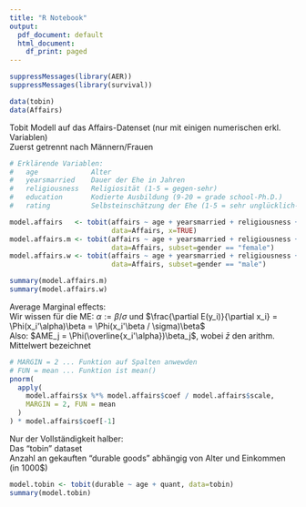 ```yaml
---
title: "R Notebook"
output:
  pdf_document: default
  html_document:
    df_print: paged
---
```


```r
suppressMessages(library(AER))
suppressMessages(library(survival))

data(tobin)
data(Affairs)
```
  
  
Tobit Modell auf das Affairs-Datenset (nur mit einigen numerischen erkl. Variablen)  
Zuerst getrennt nach Männern/Frauen
```r
# Erklärende Variablen:
#   age             Alter
#   yearsmarried    Dauer der Ehe in Jahren
#   religiousness   Religiosität (1-5 = gegen-sehr)
#   education       Kodierte Ausbildung (9-20 = grade school-Ph.D.)
#   rating          Selbsteinschätzung der Ehe (1-5 = sehr unglücklich-sehr glücklich)      

model.affairs   <- tobit(affairs ~ age + yearsmarried + religiousness + education + rating,
                         data=Affairs, x=TRUE)
model.affairs.m <- tobit(affairs ~ age + yearsmarried + religiousness + education + rating,
                         data=Affairs, subset=gender == "female")
model.affairs.w <- tobit(affairs ~ age + yearsmarried + religiousness + education + rating,
                         data=Affairs, subset=gender == "male")

summary(model.affairs.m)
summary(model.affairs.w)
```
  
  
Average Marginal effects:  
Wir wissen für die ME: $\alpha := \beta / \sigma$ und $\frac{\partial E(y_i)}{\partial x_i} = \Phi(x_i'\alpha)\beta = \Phi(x_i'\beta / \sigma)\beta$  
Also: $AME_j = \Phi(\overline{x_i'\alpha})\beta_j$, wobei $\bar{z}$ den arithm. Mittelwert bezeichnet
```r
# MARGIN = 2 ... Funktion auf Spalten anwewden
# FUN = mean ... Funktion ist mean()
pnorm(
  apply(
    model.affairs$x %*% model.affairs$coef / model.affairs$scale,
    MARGIN = 2, FUN = mean
  )
) * model.affairs$coef[-1]
```
  
  
Nur der Vollständigkeit halber:  
Das "tobin" dataset  
Anzahl an gekauften "durable goods" abhängig von Alter und Einkommen (in 1000$)
```r
model.tobin <- tobit(durable ~ age + quant, data=tobin)
summary(model.tobin)
```

